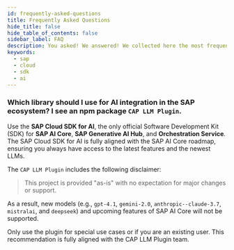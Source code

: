 ```yaml
---
id: frequently-asked-questions
title: Frequently Asked Questions
hide_title: false
hide_table_of_contents: false
sidebar_label: FAQ
description: You asked! We answered! We collected here the most frequent question about SAP Cloud SDK for JavaScript.
keywords:
  - sap
  - cloud
  - sdk
  - ai
---
```


### Which library should I use for AI integration in the SAP ecosystem? I see an npm package `CAP LLM Plugin`.

Use the **SAP Cloud SDK for AI**, the only official Software Development Kit (SDK) for **SAP AI Core**, **SAP Generative AI Hub**, and **Orchestration Service**.
The SAP Cloud SDK for AI is fully aligned with the SAP AI Core roadmap, ensuring you always have access to the latest features and the newest LLMs.

The `CAP LLM Plugin` includes the following disclaimer:
> This project is provided "as-is" with no expectation for major changes or support.

As a result, new models (e.g., `gpt-4.1`, `gemini-2.0`, `anthropic--claude-3.7`, `mistralai`, and `deepseek`) and upcoming features of SAP AI Core will not be supported.

Only use the plugin for special use cases or if you are an existing user.
This recommendation is fully aligned with the CAP LLM Plugin team.
